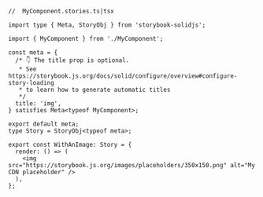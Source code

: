 ```tsx
//  MyComponent.stories.ts|tsx

import type { Meta, StoryObj } from 'storybook-solidjs';

import { MyComponent } from './MyComponent';

const meta = {
  /* 👇 The title prop is optional.
   * See https://storybook.js.org/docs/solid/configure/overview#configure-story-loading
   * to learn how to generate automatic titles
   */
  title: 'img',
} satisfies Meta<typeof MyComponent>;

export default meta;
type Story = StoryObj<typeof meta>;

export const WithAnImage: Story = {
  render: () => (
    <img src="https://storybook.js.org/images/placeholders/350x150.png" alt="My CDN placeholder" />
  ),
};
```
